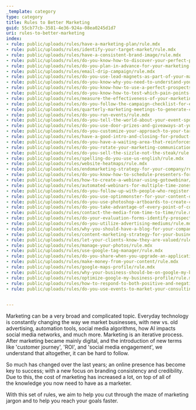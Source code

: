 ```yaml
---
_template: category
type: category
title: Rules to Better Marketing
guid: 55cb77cb-3581-4e36-924a-08ea0245d1d7
uri: rules-to-better-marketing
index:
- rule: public/uploads/rules/have-a-marketing-plan/rule.mdx
- rule: public/uploads/rules/identify-your-target-market/rule.mdx
- rule: public/uploads/rules/have-a-consistent-brand-image/rule.mdx
- rule: public/uploads/rules/do-you-know-how-to-discover-your-perfect-prospects-pain-points/rule.mdx
- rule: public/uploads/rules/do-you-plan-in-advance-for-your-marketing-campaigns/rule.mdx
- rule: public/uploads/rules/email-drip-campaign/rule.mdx
- rule: public/uploads/rules/do-you-use-lead-magnets-as-part-of-your-marketing-strategy/rule.mdx
- rule: public/uploads/rules/do-you-know-why-you-need-to-understand-your-perfect-prospects-pain-points/rule.mdx
- rule: public/uploads/rules/do-you-know-how-to-use-a-perfect-prospects-pain-points-in-your-online-marketing/rule.mdx
- rule: public/uploads/rules/do-you-know-how-to-test-which-pain-points-are-relevant-to-your-prospect/rule.mdx
- rule: public/uploads/rules/measure-the-effectiveness-of-your-marketing-efforts/rule.mdx
- rule: public/uploads/rules/do-you-follow-the-campaign-checklist-for-every-marketing-campaign/rule.mdx
- rule: public/uploads/rules/quarterly-marketing-meetings-to-generate-content/rule.mdx
- rule: public/uploads/rules/do-you-run-events/rule.mdx
- rule: public/uploads/rules/do-you-tell-the-world-about-your-event-sponsorship/rule.mdx
- rule: public/uploads/rules/do-you-use-door-prizes-and-giveaways-at-your-events/rule.mdx
- rule: public/uploads/rules/do-you-customize-your-approach-to-your-target-market/rule.mdx
- rule: public/uploads/rules/have-a-good-intro-and-closing-for-product-demonstrations/rule.mdx
- rule: public/uploads/rules/do-you-have-a-waiting-area-that-reinforces-your-marketing-profile/rule.mdx
- rule: public/uploads/rules/do-you-rotate-your-marketing-communications/rule.mdx
- rule: public/uploads/rules/do-you-sell-the-sizzle-not-the-steak/rule.mdx
- rule: public/uploads/rules/spelling-do-you-use-us-english/rule.mdx
- rule: public/uploads/rules/website-heatmaps/rule.mdx
- rule: public/uploads/rules/endomarketing-strategy-for-your-company/rule.mdx
- rule: public/uploads/rules/do-you-know-how-to-schedule-presenters-for-webinars/rule.mdx
- rule: public/uploads/rules/how-to-create-a-webinar-using-gotowebinar/rule.mdx
- rule: public/uploads/rules/automated-webinars-for-multiple-time-zones/rule.mdx
- rule: public/uploads/rules/do-you-follow-up-with-people-who-register-for-webinars/rule.mdx
- rule: public/uploads/rules/do-you-use-optinmonster-for-your-content-downloads/rule.mdx
- rule: public/uploads/rules/do-you-use-photoshop-artboards-to-create-campaign-images/rule.mdx
- rule: public/uploads/rules/do-you-take-advantage-of-every-point-of-contact/rule.mdx
- rule: public/uploads/rules/contact-the-media-from-time-to-time/rule.mdx
- rule: public/uploads/rules/do-your-evaluation-forms-identify-prospects/rule.mdx
- rule: public/uploads/rules/do-you-utilize-advertising-mediums/rule.mdx
- rule: public/uploads/rules/why-you-should-have-a-blog-for-your-company/rule.mdx
- rule: public/uploads/rules/content-marketing-strategy-for-your-business/rule.mdx
- rule: public/uploads/rules/let-your-clients-know-they-are-valued/rule.mdx
- rule: public/uploads/rules/manage-your-photos/rule.mdx
- rule: public/uploads/rules/use-google-tag-manager/rule.mdx
- rule: public/uploads/rules/do-you-share-when-you-upgrade-an-application/rule.mdx
- rule: public/uploads/rules/make-money-from-your-content/rule.mdx
- rule: public/uploads/rules/google-maps-profile/rule.mdx
- rule: public/uploads/rules/why-your-business-should-be-on-google-my-business/rule.mdx
- rule: public/uploads/rules/optimize-google-my-business-profile/rule.mdx
- rule: public/uploads/rules/how-to-respond-to-both-positive-and-negative-reviews-on-google-my-business/rule.mdx
- rule: public/uploads/rules/do-you-use-events-to-market-your-consulting-work/rule.mdx
  

---
```


Marketing can be a very broad and complicated topic. Everyday technology is constantly changing the way we market businesses, with new vs. old advertising, automation tools, social media algorithms, how AI impacts social media networks, and much more. Marketing is an iterative process. After marketing became mainly digital, and the introduction of new terms like 'customer journey', 'ROI', and 'social media engagement', we understand that altogether, it can be hard to follow.

So much has changed over the last years; an online presence has become key to success; with a new focus on branding consistency and credibility. Due to this, the cost of marketing has increased a lot, on top of all of the knowledge you now need to have as a marketer.

With this set of rules, we aim to help you cut through the maze of marketing jargon and to help you reach your goals faster.
